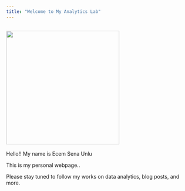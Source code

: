 ```yaml
---
title: "Welcome to My Analytics Lab"  
---
```


## ![](images/d9f21515b1e38d83e94fdbce88f623b6.gif){width="308"}

Hello!! My name is Ecem Sena Unlu

This is my personal webpage..

Please stay tuned to follow my works on data analytics, blog posts, and more.
